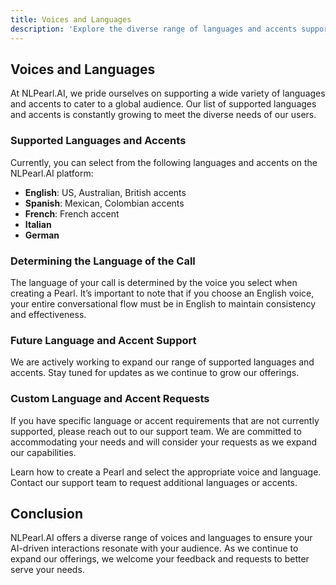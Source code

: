 ---
title: Voices and Languages
description: 'Explore the diverse range of languages and accents supported by NLPearl.AI.'
---


## Voices and Languages

At NLPearl.AI, we pride ourselves on supporting a wide variety of languages and accents to cater to a global audience. Our list of supported languages and accents is constantly growing to meet the diverse needs of our users.

### Supported Languages and Accents

Currently, you can select from the following languages and accents on the NLPearl.AI platform:

- **English**: US, Australian, British accents
- **Spanish**: Mexican, Colombian accents
- **French**: French accent
- **Italian**
- **German**

### Determining the Language of the Call

The language of your call is determined by the voice you select when creating a Pearl. It’s important to note that if you choose an English voice, your entire conversational flow must be in English to maintain consistency and effectiveness.

### Future Language and Accent Support

We are actively working to expand our range of supported languages and accents. Stay tuned for updates as we continue to grow our offerings. 

### Custom Language and Accent Requests

If you have specific language or accent requirements that are not currently supported, please reach out to our support team. We are committed to accommodating your needs and will consider your requests as we expand our capabilities.

<CardGroup cols={2}>
  <Card
    title="Create Pearl"
    icon="wand-magic"
    href="/pages/create_pearl"
  >
    Learn how to create a Pearl and select the appropriate voice and language.
  </Card>
  <Card
    title="Contact Support"
    icon="headset"
    href="mailto:support@nlpearl.ai"
  >
    Contact our support team to request additional languages or accents.
  </Card>
</CardGroup>

## Conclusion

NLPearl.AI offers a diverse range of voices and languages to ensure your AI-driven interactions resonate with your audience. As we continue to expand our offerings, we welcome your feedback and requests to better serve your needs.

